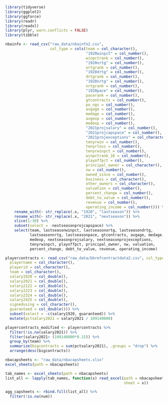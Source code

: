 ```r
library(tidyverse)
library(ggplot2)
library(ggforce)
library(readr)
library(readxl)
library(plyr, warn.conflicts = FALSE)
library(tibble)
```

```r
nbainfo <- read_csv("raw_data/nbainfo2.csv", 
                    col_type = cols(team = col_character(), 
                                    "1920winpct" = col_number(), 
                                    winpctrank = col_number(), 
                                    "1920ortg" = col_number(),
                                    ortgrank = col_number(), 
                                    "1920drtg" = col_number(), 
                                    drtgrank = col_number(), 
                                    "1920nrtg" = col_number(), 
                                    nrtgrank = col_number(), 
                                    "1920pace" = col_number(), 
                                    pacerank = col_number(), 
                                    gtcontracts = col_number(), 
                                    po_ngs = col_number(), 
                                    avgage = col_number(), 
                                    medage = col_number(), 
                                    avgexp = col_number(), 
                                    medexp = col_number(), 
                                    "2021projsalary" = col_number(), 
                                    "2021projcapspace" = col_number(), 
                                    "2021projexceptions" = col_character(), 
                                    tenyrwin = col_number(), 
                                    tenyrloss = col_number(), 
                                    tenyrwinpct = col_number(), 
                                    winpctrank_10 = col_number(), 
                                    playoffpct = col_number(), 
                                    principal_owner = col_character(), 
                                    nw = col_number(), 
                                    owned_since = col_number(), 
                                    business = col_character(), 
                                    other_owners = col_character(), 
                                    valuation = col_number(), 
                                    percent_change = col_number(), 
                                    debt_to_value = col_number(), 
                                    revenue = col_number(), 
                                    operating_income = col_number())) %>%
    rename_with(~ str_replace(.x, "1920", "lastseason")) %>% 
    rename_with(~ str_replace(.x, "2021", "nextseason")) %>% 
    slice(1:30) %>%
    subset(select = -nextseasonprojcapspace) %>%
    select(team, lastseasonwinpct, lastseasonortg, lastseasondrtg, 
           lastseasonnrtg, lastseasonpace, gtcontracts, avgage, medage, avgexp,
           medexp, nextseasonprojsalary, nextseasonprojexceptions, 
           tenyrwinpct, playoffpct, principal_owner, nw, valuation, 
           percent_change, debt_to_value, revenue, operating_income)

playercontracts <- read_csv("raw_data/bbrefcontractdata2.csv", col_type = cols(
  playername = col_character(),
  playerid = col_character(),
  team = col_character(),
  salary1920 = col_double(),
  salary2021 = col_double(),
  salary2122 = col_double(),
  salary2223 = col_double(),
  salary2324 = col_double(),
  salary2425 = col_double(),
  signedusing = col_character(),
  guaranteed = col_double())) %>%
  subset(select = -c(salary1920, guaranteed)) %>%
  mutate(pctsalary2021 = salary2021 / 109140000)

playercontracts_modified <- playercontracts %>%
  filter(!is.na(salary2021)) %>%
  filter(salary2021> (109140000*0.15)) %>%
  group_by(team) %>%
  summarize(bigcontracts = sum(pctsalary2021), .groups = "drop") %>%
  arrange(desc(bigcontracts))


```


```r
nbacapsheets <- "raw_data/nbacapsheets.xlsx"
excel_sheets(path = nbacapsheets)

tab_names <- excel_sheets(path = nbacapsheets)
list_all <- lapply(tab_names, function(x) read_excel(path = nbacapsheets, 
                                                     sheet = x))

agg_capsheets <- rbind.fill(list_all) %>%
  filter(!is.na(num))
```

